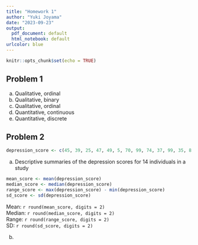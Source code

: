 ```yaml
---
title: "Homework 1"
author: "Yuki Joyama"
date: "2023-09-23"
output: 
  pdf_document: default
  html_notebook: default
urlcolor: blue
---
```


```r
knitr::opts_chunk$set(echo = TRUE) 
```

## Problem 1

a)  Qualitative, ordinal
b)  Qualitative, binary
c)  Qualitative, ordinal
d)  Quantitative, continuous
e)  Quantitative, discrete

## Problem 2

```r
depression_score <- c(45, 39, 25, 47, 49, 5, 70, 99, 74, 37, 99, 35, 8, 59)
```

a)  Descriptive summaries of the depression scores for 14 individuals in a study

```r
mean_score <- mean(depression_score)
median_score <- median(depression_score)
range_score <- max(depression_score) - min(depression_score)
sd_score <- sd(depression_score)
```

Mean: `r round(mean_score, digits = 2)`\
Median: `r round(median_score, digits = 2)`\
Range: `r round(range_score, digits = 2)`\
SD: `r round(sd_score, digits = 2)`

b)  
